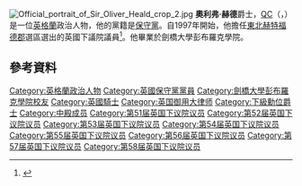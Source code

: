 [[File:Official_portrait_of_Sir_Oliver_Heald_crop_2.jpg|thumb]]
'''奧利弗·赫德'''爵士，[[御用大律師|QC]]（{{lang-en|Sir '''Oliver Heald'''}}，{{bd|1954年|12月15日|||Heald, Sir Oliver}}）是一位[[英格蘭|英格蘭]]政治人物，他的黨籍是[[保守黨_(英國)|保守黨]]。自1997年開始，他擔任[[東北赫特福德郡_(英國國會選區)|東北赫特福德郡]]選區選出的英國下議院議員<ref>{{Cite web |url=http://www.ukwhoswho.com/public/home.html?url=%2Fapp%3Fservice%3Dexternalpagemethod%26page%3DIndex%26method%3Dview%26&failReason=Error+reason%3A+err_userpass_none%2Berr_ip_badcred%2Berr_athens_none%2Berr_shib_none%2Berr_referrer_none%2Berr_libcard_none |title=www.ukwhoswho.com |access-date=2016-03-09 |archive-date=2017-11-17 |archive-url=https://web.archive.org/web/20171117022358/http://www.ukwhoswho.com/public/home.html?url=%2Fapp%3Fservice%3Dexternalpagemethod%26page%3DIndex%26method%3Dview%26&failReason=Error+reason%3A+err_userpass_none%2Berr_ip_badcred%2Berr_athens_none%2Berr_shib_none%2Berr_referrer_none%2Berr_libcard_none |dead-url=no }}</ref>。他畢業於劍橋大學彭布羅克學院。

==參考資料==
{{Reflist}}

{{DEFAULTSORT:Heald, Sir Oliver}}
[[Category:英格蘭政治人物|Category:英格蘭政治人物]]
[[Category:英國保守黨黨員|Category:英國保守黨黨員]]
[[Category:劍橋大學彭布羅克學院校友|Category:劍橋大學彭布羅克學院校友]]
[[Category:英國騎士|Category:英國騎士]]
[[Category:英国御用大律师|Category:英国御用大律师]]
[[Category:下級勳位爵士|Category:下級勳位爵士]]
[[Category:中殿成员|Category:中殿成员]]
[[Category:第51届英国下议院议员|Category:第51届英国下议院议员]]
[[Category:第52届英国下议院议员|Category:第52届英国下议院议员]]
[[Category:第53届英国下议院议员|Category:第53届英国下议院议员]]
[[Category:第54届英国下议院议员|Category:第54届英国下议院议员]]
[[Category:第55届英国下议院议员|Category:第55届英国下议院议员]]
[[Category:第56届英国下议院议员|Category:第56届英国下议院议员]]
[[Category:第57届英国下议院议员|Category:第57届英国下议院议员]]
[[Category:第58届英国下议院议员|Category:第58届英国下议院议员]]